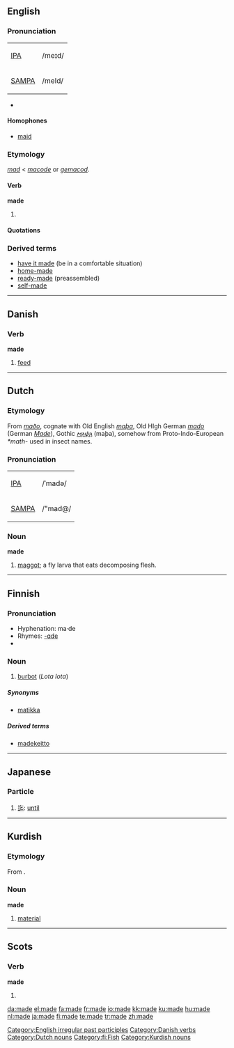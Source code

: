 {{see|Made}}
{{wikipedia}}
==English==

{{rank|A|should|can|82|made|did|such|great}}

===Pronunciation===
{| border=1 cellpadding=5
| [[w:IPA|IPA]] || /meɪd/
|-
| [[w:SAMPA|SAMPA]] || /meId/
|}
*{{audio|en-us-made.ogg|Audio (US)}}
*:{{rhymes|eɪd}}

====Homophones====
* [[maid]]

===Etymology===
{{rfc|Two etymologies now merged. Which is correct?}}

{{ME.}} ''[[mad]]'' < {{OE.}} ''[[macode]]'' or {{OE.}} ''[[gemacod]]''.

====Verb====
'''made'''

# {{past of|make#English|make}}

====Quotations====
{{seecites}}

===Derived terms===
*[[have it made]] (be in a comfortable situation)
*[[home-made]]
*[[ready-made]] (preassembled)
*[[self-made]]

[[Category:English irregular past participles]]

----

==Danish==

===Verb===
'''made'''

# [[feed]]

[[Category:Danish verbs]]

----

==Dutch==

===Etymology===
From {{OS.|nl}} ''[[maðo]]'', cognate with Old English ''[[maþa]]'', Old HIgh German ''[[mado]]'' (German ''[[Made]]''), Gothic ''[[𐌼𐌰𐌸𐌰]]'' (maþa),
somehow from Proto-Indo-European ''*math-'' used in insect names.

===Pronunciation===
{| border=1 cellpadding=5
| [[w:IPA|IPA]] || /ˈmadə/
|-
| [[w:SAMPA|SAMPA]] || /"mad@/
|}

===Noun===
'''made''' {{f}}

# [[maggot]]; a fly larva that eats decomposing flesh.

[[Category:Dutch nouns]]

----

==Finnish==

===Pronunciation===
*Hyphenation: ma·de
*Rhymes: [[Rhymes:Finnish:-ɑde|-ɑde]]
*{{IPA|lang=fi|[ˈmɑde]}}

===Noun===
{{fi-noun|ma|type=sade}}

# [[burbot]] (''Lota lota'')

=====Synonyms=====
* [[matikka]]

=====Derived terms=====
*[[madekeitto]]

[[Category:fi:Fish]]

----

==Japanese==
===Particle===
{{ja-pos|r|particle|hira=まで|kanji=迄}}
# [[迄]]: [[until]]

----

==Kurdish==

===Etymology===
From {{Arab.|ku}}.

===Noun===
'''made'''

# [[material]]

[[Category:Kurdish nouns]]

----

==Scots==

===Verb===
'''made'''

# {{past of|[[mak#Scots|mak]]|lang=Scots}}

[[da:made]]
[[el:made]]
[[fa:made]]
[[fr:made]]
[[io:made]]
[[kk:made]]
[[ku:made]]
[[hu:made]]
[[nl:made]]
[[ja:made]]
[[fi:made]]
[[te:made]]
[[tr:made]]
[[zh:made]]